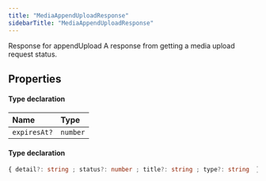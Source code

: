 ```yaml
---
title: "MediaAppendUploadResponse"
sidebarTitle: "MediaAppendUploadResponse"
---
```


Response for appendUpload
A response from getting a media upload request status.

## Properties

<ResponseField name="data" type="Object">


#### Type declaration
</ResponseField>


| Name | Type |
| :------ | :------ |
| `expiresAt?` | `number` |




<ResponseField name="errors" type="Object">


#### Type declaration

```ts
{ detail?: string ; status?: number ; title?: string ; type?: string  }[]
```
</ResponseField>

